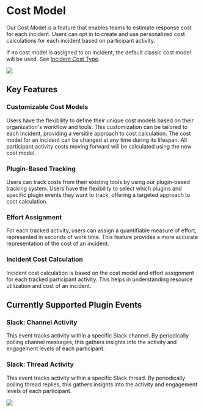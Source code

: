 # Cost Model

Our Cost Model is a feature that enables teams to estimate response cost for each incident. Users can opt in to create and use personalized cost calculations for each incident based on participant activity.

If no cost model is assigned to an incident, the default classic cost model will be used. See [Incident Cost Type](../../administration/settings/incident/incident-cost-type.mdx###calculating-incident-cost).

<div style={{textAlign: 'center'}}>

![](/img/admin-ui-incident-cost-model.png)

</div>

## Key Features

### Customizable Cost Models
Users have the flexibility to define their unique cost models based on their organization's workflow and tools. This customization can be tailored to each incident, providing a versitile approach to cost calculation. The cost model for an incident can be changed at any time during its lifespan. All participant activity costs moving forward will be calculated using the new cost model.

### Plugin-Based Tracking
Users can track costs from their existing tools by using our plugin-based tracking system. Users have the flexibility to select which plugins and specific plugin events they want to track, offering a targeted approach to cost calculation.

### Effort Assignment
For each tracked activity, users can assign a quantifiable measure of effort, represented in seconds of work time. This feature provides a more accurate representation of the cost of an incident.

### Incident Cost Calculation
Incident cost calculation is based on the cost model and effort assignment for each tracked participant activity. This helps in understanding resource utilization and cost of an incident.


## Currently Supported Plugin Events

### Slack: Channel Activity
This event tracks activity within a specific Slack channel. By periodically polling channel messages, this gathers insights into the activity and engagement levels of each participant.

### Slack: Thread Activity
This event tracks activity within a specific Slack thread. By periodically polling thread replies, this gathers insights into the activity and engagement levels of each participant.


<div style={{textAlign: 'center'}}>

![](/img/admin-ui-edit-incident-cost-model.png)

</div>
